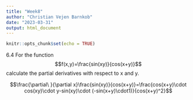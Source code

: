 ```yaml
---
title: "Week8"
author: "Christian Vejen Barnkob"
date: "2023-03-31"
output: html_document
---
```


```r
knitr::opts_chunk$set(echo = TRUE)
```

6.4
For the function $$f(x,y)=\frac{sin(xy)}{cos(x+y)}$$ calculate the partial derivatives
with respect to x and y.

$$\frac{\partial\ }{\partial x}\frac{sin(xy)}{cos(x+y)}=\frac{cos(x+y)\cdot cos(xy)\cdot y-sin(xy)\cdot (-sin(x+y)\cdot1)}{cos(x+y)^2}$$


```r

```

